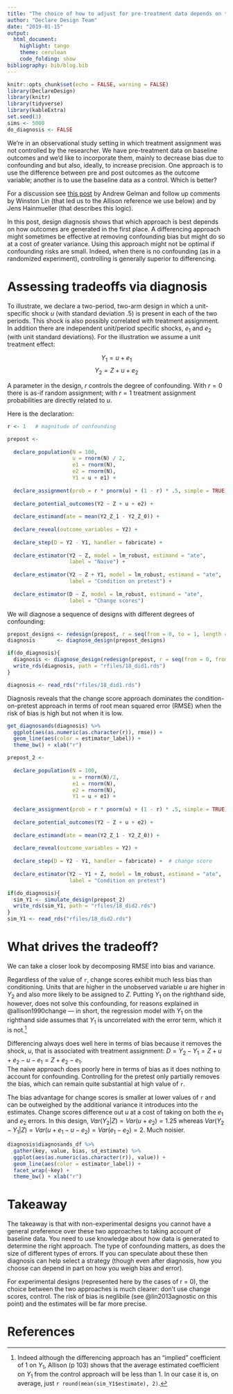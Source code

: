 ```yaml
---
title: "The choice of how to adjust for pre-treatment data depends on the true data generating process"
author: "Declare Design Team"
date: "2019-01-15"
output:
  html_document:
    highlight: tango
    theme: cerulean
    code_folding: show
bibliography: bib/blog.bib
---
```


```r
knitr::opts_chunk$set(echo = FALSE, warning = FALSE)
library(DeclareDesign)
library(knitr)
library(tidyverse)
library(kableExtra)
set.seed(3)
sims <- 5000
do_diagnosis <- FALSE
```

We're in an observational study setting in which treatment assignment was not controlled by the researcher. We have pre-treatment data on baseline outcomes and we'd like to incorporate them, mainly to decrease bias due to confounding and but also, ideally, to increase precision. One approach is to use the difference between pre and post outcomes as the outcome variable; another is to use the baseline data as a control. Which is better? 

For a discussion see [this post](https://andrewgelman.com/2007/02/15/differenceindif/) by Andrew Gelman and follow up comments by Winston Lin (that led us to the Allison reference we use below) and by Jens Hainmueller (that describes this logic). 

In this post, design diagnosis shows that which approach is best depends on how outcomes are generated in the first place. A differencing approach might sometimes be effective at removing confounding bias but might do so at a cost of greater variance. Using this approach might not be optimal if confounding risks are small. Indeed, when there is no confounding (as in a randomized experiment), controlling is generally superior to differencing.

# Assessing tradeoffs via diagnosis

To illustrate, we declare a two-period, two-arm design in which a unit-specific shock $u$ (with standard deviation .5) is present in each of the two periods. This shock is also possibly correlated with treatment assignment. In addition there are independent unit/period specific shocks, $e_1$ and $e_2$ (with unit standard deviations). For the illustration we assume a unit treatment effect:

$$Y_1 = u + e_1$$
$$Y_2 = Z + u + e_2$$

A parameter in the design, $r$ controls the degree of confounding. With $r = 0$ there is as-if random assignment; with $r = 1$ treatment assignment probabilities are directly related to $u$. 

Here is the declaration:

```r
r <- 1   # magnitude of confounding

prepost <- 
  
  declare_population(N = 100, 
                     u = rnorm(N) / 2, 
                     e1 = rnorm(N), 
                     e2 = rnorm(N), 
                     Y1 = u + e1) + 
  
  declare_assignment(prob = r * pnorm(u) + (1 - r) * .5, simple = TRUE) +
  
  declare_potential_outcomes(Y2 ~ Z + u + e2) + 
  
  declare_estimand(ate = mean(Y2_Z_1 - Y2_Z_0)) +
  
  declare_reveal(outcome_variables = Y2) +
  
  declare_step(D = Y2 - Y1, handler = fabricate) +
  
  declare_estimator(Y2 ~ Z, model = lm_robust, estimand = "ate", 
                    label = "Naive") +
  
  declare_estimator(Y2 ~ Z + Y1, model = lm_robust, estimand = "ate", 
                    label = "Condition on pretest") +
  
  declare_estimator(D ~ Z, model = lm_robust, estimand = "ate", 
                    label = "Change scores") 
```

We will diagnose a sequence of designs with different degrees of confounding:

```r
prepost_designs <- redesign(prepost, r = seq(from = 0, to = 1, length = 5))
diagnosis       <- diagnose_design(prepost_designs)
```

```r
if(do_diagnosis){
  diagnosis <- diagnose_design(redesign(prepost, r = seq(from = 0, from = 1, length = 5)), sims = sims)
  write_rds(diagnosis, path = "rfiles/18_did1.rds")
}

diagnosis <- read_rds("rfiles/18_did1.rds") 

```

Diagnosis reveals that the change score approach dominates the condition-on-pretest approach in terms of root mean squared error (RMSE) when the risk of bias is high but not when it is low. 

```r
get_diagnosands(diagnosis) %>%
  ggplot(aes(as.numeric(as.character(r)), rmse)) +
  geom_line(aes(color = estimator_label)) +
  theme_bw() + xlab("r")
```

```r
prepost_2 <- 
  
  declare_population(N = 100, 
                     u = rnorm(N)/2, 
                     e1 = rnorm(N), 
                     e2 = rnorm(N), 
                     Y1 = u + e1) + 
  
  declare_assignment(prob = r * pnorm(u) + (1 - r) * .5, simple = TRUE) +
  
  declare_potential_outcomes(Y2 ~ Z + u + e2) + 
  
  declare_estimand(ate = mean(Y2_Z_1 - Y2_Z_0)) +
  
  declare_reveal(outcome_variables = Y2) +
  
  declare_step(D = Y2 - Y1, handler = fabricate) +  # change score
  
  declare_estimator(Y2 ~ Y1 + Z, model = lm_robust, estimand = "ate", 
                    label = "Condition on pretest") 

if(do_diagnosis){
  sim_Y1 <- simulate_design(prepost_2)
  write_rds(sim_Y1, path = "rfiles/18_did2.rds")
}
sim_Y1 <- read_rds("rfiles/18_did2.rds") 

```


# What drives the tradeoff?

We can take a closer look by decomposing RMSE into bias and variance.  

Regardless of the value of `r`, change scores exhibit much less bias than conditioning. Units that are higher in the unobserved variable $u$ are higher in $Y_2$ and also more likely to be assigned to $Z$. Putting $Y_1$ on the righthand side, however, does not solve this confounding, for reasons explained in @allison1990change --- in short, the regression model with $Y_1$ on the righthand side assumes that $Y_1$ is uncorrelated with the error term, which it is not.^[Indeed although the differencing approach has an "implied" coefficient of 1 on $Y_1$, Allison (p 103) shows that the average estimated coefficient on $Y_1$ from the control approach will be less than 1. In our case it is, on average, just `r round(mean(sim_Y1$estimate), 2)`.]

Differencing always does well here in terms of bias because it removes the shock, $u$, that is associated with treatment assignment: $D = Y_2 - Y_1 = Z + u + e_2- u - e_1 = Z + e_2 - e_1$.  
The naive approach does poorly here in terms of bias as it does nothing to account for confounding. Controlling for the pretest only partially removes the bias, which can remain quite substantial at high value of `r`.

The bias advantage for change scores is smaller at lower values of `r` and can be outweighed by the additional variance it introduces into the estimates. Change scores difference out $u$ at a cost of taking on both the $e_1$ and $e_2$ errors. In this design, $Var(Y_2 | Z) = Var(u + e_2) = 1.25$ whereas $Var(Y_2 - Y_1 | Z) = Var(u + e_1 - u - e_2) = Var(e_1 - e_2) = 2$. Much noisier. 


```r
diagnosis$diagnosands_df %>%
  gather(key, value, bias, sd_estimate) %>%
  ggplot(aes(as.numeric(as.character(r)), value)) +
  geom_line(aes(color = estimator_label)) +
  facet_wrap(~key) +
  theme_bw() + xlab("r")
```

# Takeaway

The takeaway is that with non-experimental designs you cannot have a general preference over these two approaches to taking account of baseline data. You need to use knowledge about how data is generated to determine the right approach. The type of confounding matters, as does the size of different types of errors. If you can speculate about these then diagnosis can help select a strategy (though even after diagnosis, how you choose can depend in part on how you weigh bias and error).

For experimental designs (represented here by the cases of r = 0), the choice between the two approaches is much clearer: don't use change scores, control. The risk of bias is neglibile (see @lin2013agnostic on this point) and the estimates will be far more precise.

# References



